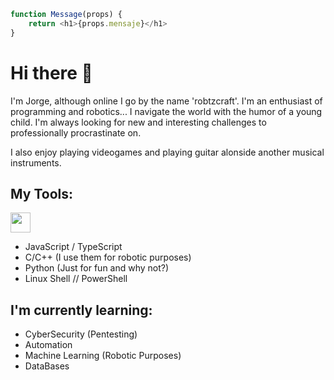 
```JavaScript
function Message(props) {
    return <h1>{props.mensaje}</h1>
}
```
<Mensaje mensaje="¡Hola, mundo!" />

<h1> Hi there  </h1>

<!--
**jorgeluisah47/jorgeluisah47** is a ✨ _special_ ✨ repository because its `README.md` (this file) appears on your GitHub profile.

Here are some ideas to get you started:

- 🔭 I’m currently working on ...
- 🌱 I’m currently learning ...
- 👯 I’m looking to collaborate on ...
- 🤔 I’m looking for help with ...
- 💬 Ask me about ...
- 📫 How to reach me: ...
- 😄 Pronouns: ...
- ⚡ Fun fact: ...
-->

I'm Jorge, although online I go by the name 'robtzcraft'. I'm an enthusiast of programming and robotics... 
I navigate the world with the humor of a young child. I'm always looking for new and interesting challenges to professionally procrastinate on.

I also enjoy playing videogames and playing guitar alonside another musical instruments.


## My Tools:

<img height="32" width="32" src="https://unpkg.com/simple-icons@v11/icons/simpleicons.svg" />

* JavaScript / TypeScript
* C/C++ (I use them for robotic purposes)
* Python (Just for fun and why not?)
* Linux Shell // PowerShell

## I'm currently learning:

* CyberSecurity (Pentesting)
* Automation
* Machine Learning (Robotic Purposes)
* DataBases
